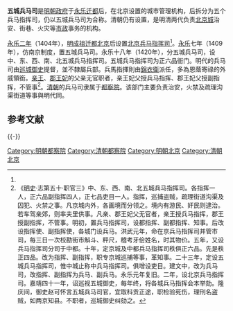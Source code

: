 {{unreferenced|time= 2011-02-07}}
'''五城兵马司'''是[[明朝政府|明朝政府]]于[[永乐迁都|永乐迁都]]后，在北京设置的城市管理机构，后拆分为五个兵马指挥司，仍以五城兵马司为合称。清朝仍有设置，是明清两代负责[[北京城|北京城]]治安、街巷、火灾等[[市政|市政]]事务的机构。

[[永乐二年|永乐二年]]（1404年），[[明成祖|明成祖]][[永乐迁都|迁都北京]]后设置[[北京兵马指挥司|北京兵马指挥司]]<ref name="a1"/>。[[永乐_(明朝)|永乐]]七年（1409年），仿南京制度，置五城兵马司。永乐十八年（1420年），分五城兵马司，设中、东、西、南、北五城兵马指挥司。五城兵马指挥司为正六品衙门。明代的兵马司由[[巡城御史|巡城御史]]提督，並不隸屬兵部。兵馬指揮則由[[錦衣衛|錦衣衛]]派任，多為恩蔭寄祿的外戚領銜。[[亲王妃|亲王]]、[[郡王妃|郡王妃]]的父亲无官职者，亲王妃父授兵马指挥、郡王妃父授副指挥，不管事<ref name="a1">
《[[明史|明史]]·志第五十·职官三》中、东、西、南、北五城兵马指挥司。各指挥一人，正六品副指挥四人，正七品吏目一人。指挥，巡捕盗贼，疏理街道沟渠及囚犯、火禁之事。凡京城内外，各画境而分领之。境内有游民、奸民则逮治。若车驾亲郊，则率夫里供事。凡亲、郡王妃父无官者，亲王授兵马指挥，郡王授副指挥，不管事。明初，置兵马指挥司，设都指挥、副都指挥、知事。后改设指挥使、副指挥使，各城门设兵马。洪武元年，命在京兵马指挥司并管市司，每三日一次校勘街市斛斗、秤尺，稽考牙侩姓名，时其物价。五年，又设兵马指挥司分司于中都。十年，定京城及中都兵马指挥司秩俱正六品。先是秩正四品。改为指挥、副指挥，职专京城巡捕等事，革知事。二十三年，定设五城兵马指挥司，惟中城止称中兵马指挥司。俱增设吏目。建文中，改为兵马司，改指挥、副指挥为兵马、副兵马。永乐元年复旧。二年，设北京兵马指挥司。嘉靖四十一年，诏巡视五城御史，每年终，将各城兵马指挥会本举劾。隆庆间，御史赵可怀言五城兵马司官，宜取科贡正途，职检验死伤，理刑名盗贼，如两京知县。不职者，巡城御史纠劾之。</ref>。[[清朝|清朝]]的兵马司隶属于[[都察院|都察院]]。该部门主要负责治安，火禁及疏理沟渠街道等事與明代同。

== 参考文献 ==
{{Reflist}}

{{-}}
{{明朝六部}}

[[Category:明朝都察院|Category:明朝都察院]]
[[Category:清朝都察院|Category:清朝都察院]]
[[Category:明朝北京|Category:明朝北京]]
[[Category:清朝北京|Category:清朝北京]]